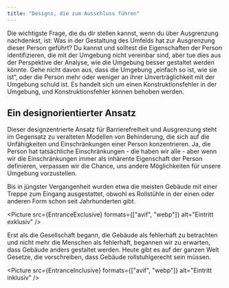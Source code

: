```yaml
---
title: "Designs, die zum Ausschluss führen"
---
```



Die wichtigste Frage, die du dir stellen kannst, wenn du über Ausgrenzung nachdenkst,
ist: Was in der Gestaltung des Umfelds hat zur Ausgrenzung dieser Person geführt?
Du kannst und solltest die Eigenschaften der Person identifizieren, die mit der
Umgebung nicht vereinbar sind, aber tue dies aus der Perspektive der Analyse,
wie die Umgebung besser gestaltet werden könnte. Gehe nicht davon aus, dass die
Umgebung „einfach so ist, wie sie ist“, oder die Person mehr oder weniger an ihrer
Unverträglichkeit mit der Umgebung schuld ist. Es handelt sich um einen
Konstruktionsfehler in der Umgebung, und Konstruktionsfehler können behoben werden.

## Ein designorientierter Ansatz

Dieser designzentrierte Ansatz für Barrierefreiheit und Ausgrenzung steht im
Gegensatz zu veralteten Modellen von Behinderung, die sich auf die Unfähigkeiten
und Einschränkungen einer Person konzentrieren. Ja, die Person hat tatsächliche
Einschränkungen - die haben wir alle - aber wenn wir die Einschränkungen immer
als inhärente Eigenschaft der Person definieren, verpassen wir die Chance, uns
andere Möglichkeiten für unsere Umgebung vorzustellen.

Bis in jüngster Vergangenheit wurden etwa die meisten Gebäude mit einer Treppe zum Eingang
ausgestattet, obwohl es Rollstühle in der einen oder anderen Form schon seit
Jahrhunderten gibt.

<Picture
  src={EntranceExclusive}
  formats={["avif", "webp"]}
  alt="Eintritt exklusiv"
/>

Erst als die Gesellschaft begann, die Gebäude als fehlerhaft zu betrachten und
nicht mehr die Menschen als fehlerhaft, begannen wir zu erwarten, dass Gebäude
anders gestaltet werden. Heute gibt es auf der ganzen Welt Gesetze, die vorschreiben,
dass Gebäude rollstuhlgerecht sein müssen.

<Picture
  src={EntranceInclusive}
  formats={["avif", "webp"]}
  alt="Eintritt inklusiv"
/>
